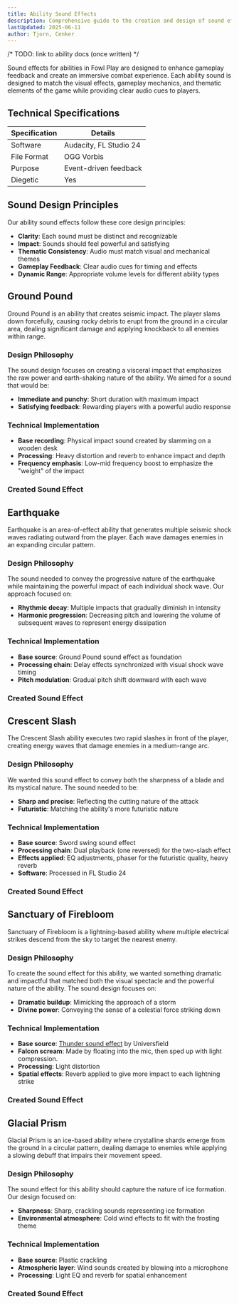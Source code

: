 ```yaml
---
title: Ability Sound Effects
description: Comprehensive guide to the creation and design of sound effects for abilities in Fowl Play
lastUpdated: 2025-06-11
author: Tjorn, Cenker
---
```


/* TODO: link to ability docs (once written) */

Sound effects for abilities in Fowl Play are designed to enhance gameplay feedback and create an immersive combat experience. Each ability sound is designed to match the visual effects, gameplay mechanics, and thematic elements of the game while providing clear audio cues to players.

## Technical Specifications

| Specification | Details                |
| ------------- | ---------------------- |
| Software      | Audacity, FL Studio 24 |
| File Format   | OGG Vorbis             |
| Purpose       | Event-driven feedback  |
| Diegetic      | Yes                    |

## Sound Design Principles

Our ability sound effects follow these core design principles:

- **Clarity**: Each sound must be distinct and recognizable
- **Impact**: Sounds should feel powerful and satisfying
- **Thematic Consistency**: Audio must match visual and mechanical themes
- **Gameplay Feedback**: Clear audio cues for timing and effects
- **Dynamic Range**: Appropriate volume levels for different ability types

## Ground Pound

Ground Pound is an ability that creates seismic impact. The player slams down forcefully, causing rocky debris to erupt from the ground in a circular area, dealing significant damage and applying knockback to all enemies within range.

### Design Philosophy

The sound design focuses on creating a visceral impact that emphasizes the raw power and earth-shaking nature of the ability. We aimed for a sound that would be:

- **Immediate and punchy**: Short duration with maximum impact
- **Satisfying feedback**: Rewarding players with a powerful audio response

### Technical Implementation

- **Base recording**: Physical impact sound created by slamming on a wooden desk
- **Processing**: Heavy distortion and reverb to enhance impact and depth
- **Frequency emphasis**: Low-mid frequency boost to emphasize the "weight" of the impact

### Created Sound Effect

<AudioPlayer
  src="/sfx/abilities/ground_pound.ogg"
  title="Ground Pound"
  description="Distorted heavy impact sound, created by slamming on a desk."
/>

## Earthquake

Earthquake is an area-of-effect ability that generates multiple seismic shock waves radiating outward from the player. Each wave damages enemies in an expanding circular pattern.

### Design Philosophy

The sound needed to convey the progressive nature of the earthquake while maintaining the powerful impact of each individual shock wave. Our approach focused on:

- **Rhythmic decay**: Multiple impacts that gradually diminish in intensity
- **Harmonic progression**: Decreasing pitch and lowering the volume of subsequent waves to represent energy dissipation

### Technical Implementation

- **Base source**: Ground Pound sound effect as foundation
- **Processing chain**: Delay effects synchronized with visual shock wave timing
- **Pitch modulation**: Gradual pitch shift downward with each wave

### Created Sound Effect

<AudioPlayer
  src="/sfx/abilities/earth_quake.ogg"
  title="Earthquake"
  description="Distorted heavy impact sound, repeated while gradually decreasing in pitch and volume. Created by taking the ground pound sound effect and adding a delay, corresponding to the amount of shock waves, and pitch shift to it."
/>

## Crescent Slash

The Crescent Slash ability executes two rapid slashes in front of the player, creating energy waves that damage enemies in a medium-range arc.

### Design Philosophy

We wanted this sound effect to convey both the sharpness of a blade and its mystical nature. The sound needed to be:

- **Sharp and precise**: Reflecting the cutting nature of the attack
- **Futuristic**: Matching the ability's more futuristic nature

### Technical Implementation

- **Base source**: Sword swing sound effect
- **Processing chain**: Dual playback (one reversed) for the two-slash effect
- **Effects applied**: EQ adjustments, phaser for the futuristic quality, heavy reverb
- **Software**: Processed in FL Studio 24

### Created Sound Effect

<AudioPlayer
  src="/sfx/abilities/crescent_slash.ogg"
  title="Crescent Slash"
  description="A sharp futuristic sound effect, created by taking the sword swing sound effect, playing it twice (once reversed) and applying effects. The sound has been altered using EQ, a Phaser, and drowned in reverb. This effect was processed in FL Studio 24."
/>

## Sanctuary of Firebloom

Sanctuary of Firebloom is a lightning-based ability where multiple electrical strikes descend from the sky to target the nearest enemy.

### Design Philosophy

To create the sound effect for this ability, we wanted something dramatic and impactful that matched both the visual spectacle and the powerful nature of the ability. The sound design focuses on:

- **Dramatic buildup**: Mimicking the approach of a storm
- **Divine power**: Conveying the sense of a celestial force striking down

### Technical Implementation

- **Base source**: [Thunder sound effect](https://pixabay.com/sound-effects/loud-thunder-192165/) by Universfield
- **Falcon scream**: Made by floating into the mic, then sped up with light compression.
- **Processing**: Light distortion
- **Spatial effects**: Reverb applied to give more impact to each lightning strike

### Created Sound Effect

<AudioPlayer
  src="/sfx/abilities/sanctuary_of_firebloom_sfx.ogg"
  title="Sanctuary of Firebloom"
  description="Sounds like a thunderclap followed by a falcon-like scream. The sound is slightly distorted with added reverb, giving it a dramatic and intense atmosphere."
/>

## Glacial Prism

Glacial Prism is an ice-based ability where crystalline shards emerge from the ground in a circular pattern, dealing damage to enemies while applying a slowing debuff that impairs their movement speed.

### Design Philosophy

The sound effect for this ability should capture the nature of ice formation. Our design focused on:

- **Sharpness**: Sharp, crackling sounds representing ice formation
- **Environmental atmosphere**: Cold wind effects to fit with the frosting theme

### Technical Implementation

- **Base source**: Plastic crackling
- **Atmospheric layer**: Wind sounds created by blowing into a microphone
- **Processing**: Light EQ and reverb for spatial enhancement

### Created Sound Effect

<AudioPlayer
  src="/sfx/abilities/glacial_prism_sfx.ogg"
  title="Glacial Prism"
  description="A crackling sound effect, with ice wind blowing in the background. Standard minimal sound effects were applied, like some light eq and reverb."
/>
